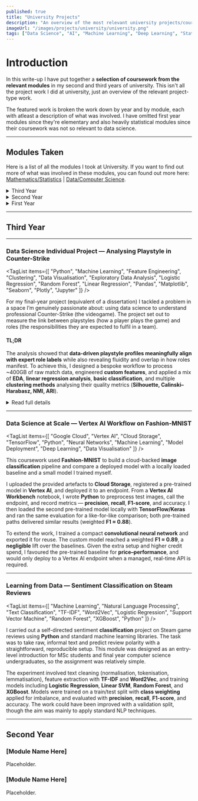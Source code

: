 ```yaml
---
published: true
title: "University Projects"
description: "An overview of the most relevant university projects/coursework from my Data Science BSc at the University of Exeter."
imageUrl: "/images/projects/university/university.png"
tags: ["Data Science", "AI", "Machine Learning", "Deep Learning", "Statistics", "GCP", "Python", "R", "SQL", "Java", "Database Theory", "Data Visualisation", "Data Preprocessing", "Numpy", "Pandas"]
---
```


 # Introduction

In this write-up I have put together a **selection of coursework from the relevant modules** in my second and third years of university.
This isn't all the project work I did at university, just an overview of the relevant project-type work.

The featured work is broken the work down by year and by module, each with atleast a description of what was involved. I have omitted first year modules since they're elementary and also heavily statistical modules since their coursework was not so relevant to data science.

---

## Modules Taken
Here is a list of all the modules I took at University.
If you want to find out more of what was involved in these modules, you can found out more here:
<a href="https://www.exeter.ac.uk/study/studyinformation/modules/?prog=mathematics&year=2022/3" target="_blank" rel="noopener noreferrer">Mathematics/Statistics</a> | 
<a href="https://www.exeter.ac.uk/study/studyinformation/modules/?prog=compsci&year=2022/3" target="_blank" rel="noopener noreferrer">Data/Computer Science</a>.


<details>
  <summary className="cursor-pointer text-2xl font-heading">Third Year</summary>
  <ul className="mt-2 space-y-1">
    <li>COM3022 — Data Science Individual Project</li>
    <li>COM3021 — Data Science at Scale</li>
    <li>COM3023 — Machine Learning and AI</li>
    <li>ECM3420 — Learning from Data</li>
    <li>MTH3024 — Stochastic Processes</li>
    <li>MTH3028 — Statistical Inference</li>
    <li>MTH3041 — Bayesian Statistics, Philosophy and Practice</li>
  </ul>
</details>

<details>
  <summary className="cursor-pointer text-2xl font-heading">Second Year</summary>
  <ul className="mt-2 space-y-1">
    <li>COM2011 — Machine Learning and Data Science</li>
    <li>COM2012 — Data Science in Society</li>
    <li>COM2013 — Data Science Group Project 2</li>
    <li>COM2014 — Computational Intelligence</li>
    <li>ECM2414 — Software Development</li>
    <li>ECM2419 — Database Theory and Design</li>
    <li>MTH2006 — Statistical Modelling and Inference</li>
  </ul>
</details>

<details>
  <summary className="cursor-pointer text-2xl font-heading">First Year</summary>
  <ul className="mt-2 space-y-1">
    <li>COM1012 — Data Science Group Project 1</li>
    <li>ECM1410 — Object-Oriented Programming</li>
    <li>MTH1002 — Mathematical Methods</li>
    <li>MTH1004 — Probability, Statistics and Data</li>
    <li>COM1011 — Fundamentals of Machine Learning</li>
    <li>ECM1400 — Programming</li>
  </ul>
</details>

---
## Third Year
---

### Data Science Individual Project — Analysing Playstyle in Counter-Strike

<TagList items={[
  "Python",
  "Machine Learning",
  "Feature Engineering",
  "Clustering",
  "Data Visualisation",
  "Exploratory Data Analysis",
  "Logistic Regression",
  "Random Forest",
  "Linear Regression",
  "Pandas",
  "Matplotlib",
  "Seaborn",
  "Plotly",
  "Jupyter"
]} />


For my final-year project (equivalent of a dissertation) I tackled a problem in a space I’m genuinely passionate about: using data science to understand professional Counter-Strike (the videogame). The project set out to measure the link between playstyles (how a player plays the game) and roles (the responsibilities they are expected to fulfil in a team).

#### TL;DR
The analysis showed that **data-driven playstyle profiles meaningfully align with expert role labels** while also revealing fluidity and overlap in how roles manifest.
To achieve this, I designed a bespoke workflow to process ~400GB of raw match data, engineered **custom features**, and applied a mix of **EDA**,
**linear regression analysis**, **basic classification**, and multiple **clustering methods** analysing their quality metrics (**Silhouette, Calinski–Harabasz, NMI, ARI**).


<details>
  <summary className="cursor-pointer text-3xl font-heading">Read full details</summary>

  #### Data Processing

  To do this, I built a bespoke data processing workflow. Starting with over 400GB of raw "demofiles" (gameplay data) from tournaments in 2024, I used the <a href="https://github.com/pnxenopoulos/awpy" target="_blank" rel="noopener noreferrer">awpy</a> python library to parse the game events and then engineered a bespoke set of behavioural features. These weren’t performance metrics like K/D — they were designed to quantify *how* a player approached the game, not *how well*:

  - Aggression (time alive per death, opening duel attempts)  
  - Trading (proportion of kills and deaths traded)  
  - Positioning (two novel distance-based metrics I developed to capture how close players stayed to their teammates)

  <FigureImage
  src="/images/projects/university/feature_extraction.svg"
  alt="Data Processing Diagram"
  caption="Diagram showing the data processing workflow."
  />

  All processing was done locally in python, with careful validation (manual demo checks and cross-referencing HLTV stats) to ensure the features were robust. The result was a clean player-level dataset representing playstyle alone.

  #### Data analysis methodology

  I carried out extensive exploratory analysis on the engineered features. This included stability checks to ensure they were consistent across sufficient samples, **correlation analysis** to study relationships between them, and analysed a **linear regression stratified by role** on the positional metrics to determine whether both captured distinct information. I also ran preliminary classification experiments with **Logistic Regression** and **Random Forests** to test how well the features could predict role labels. Throughout this process I generated a large number of plots — distributions, correlations, regressions, and role comparisons — to visualise and validate the behaviour of the features.

  I then moved on to several **clustering methods** (**K-Means**, **Hierarchical**, **Gaussian Mixture Models**) to see if natural “archetypes” emerged. Cluster quality was assessed using internal validation metrics such as the **Silhouette Coefficient** and **Calinski–Harabasz Index**, while external comparison with expert-assigned role labels was quantified using **Normalized Mutual Information (NMI)** and the **Adjusted Rand Index (ARI)**. Together, these steps created a rigorous analytical framework that contextualised the clustering results and highlighted both the structure and limitations of the data.

  <FigureImage
  src="/images/projects/university/CS_T_Features_PCA.svg"
  alt="PCA of T-side features"
  caption="PCA projection of the T-side player features, with roles colour-labelled."
  />


  #### Interpretations

  The analysis showed clear spectra for rifler roles, distinct separation of snipers (AWPers), and measurable though overlapping groupings that aligned with expert role labels from the CS community. **In short, I was able to demonstrate that with just a few carefully engineered features, data-driven playstyle profiles corresponded with how analysts describe roles**, while also highlighting ambiguities and role fluidity. **T-side roles proved more distinguishable than the CT-side**, where playstyles were less separable and clusters weaker — a finding that mirrors the greater individual flexibility demanded on the defensive side. Notably, **T-side AWPers consistently formed the most distinct cluster**, showing that their behavioural signature was strong enough to emerge from positioning and engagement patterns alone. Meanwhile, rifler roles often appeared along spectra (e.g. Spacetaker ↔ Lurker, Anchor ↔ Rotator) rather than as discrete groups, reinforcing that **playstyles exist on a continuum rather than in fixed categories**.

  #### Conclusion

  This project gave me experience with a full data workflow — messy raw data acquisition, custom feature engineering, validation, clustering, and analysis — and produced a unique dataset and methodology in a field that hasn’t seen much academic work yet. It was the most meaningful piece of coursework I did, combining technical depth with a domain I have relative expertise in.

</details>

---

### Data Science at Scale — Vertex AI Workflow on Fashion-MNIST

<TagList items={[
  "Google Cloud",
  "Vertex AI",
  "Cloud Storage",
  "TensorFlow",
  "Python",
  "Neural Networks",
  "Machine Learning",
  "Model Deployment",
  "Deep Learning",
  "Data Visualisation"
]} />

This coursework used **Fashion-MNIST** to build a cloud-backed **image classification** pipeline and compare a deployed model with a locally loaded baseline and a small model I trained myself.

<FigureImage
  src="/images/projects/university/DSS.svg"
  alt="Google Cloud Icons and some images from the dataset"
  />

I uploaded the provided artefacts to **Cloud Storage**, registered a pre-trained model in **Vertex AI**, and deployed it to an endpoint. From a **Vertex AI Workbench** notebook, I wrote **Python** to preprocess test images, call the endpoint, and record metrics — **precision**, **recall**, **F1-score**, and accuracy. I then loaded the second pre-trained model locally with **TensorFlow/Keras** and ran the same evaluation for a like-for-like comparison; both pre-trained paths delivered similar results (weighted **F1 ≈ 0.88**).

To extend the work, I trained a compact **convolutional neural network** and exported it for reuse. The custom model reached a weighted **F1 ≈ 0.89**, a **negligible** lift over the baselines.
Given the extra setup and higher credit spend, I favoured the pre-trained baseline for **price–performance**, and would only deploy to a Vertex AI endpoint when a managed, real-time API is required.

---

### Learning from Data — Sentiment Classification on Steam Reviews

<TagList items={[
  "Machine Learning",
  "Natural Language Processing",
  "Text Classification",
  "TF-IDF",
  "Word2Vec",
  "Logistic Regression",
  "Support Vector Machine",
  "Random Forest",
  "XGBoost",
  "Python"
]} />

I carried out a self-directed sentiment **classification** project on Steam game reviews using **Python** and standard machine learning libraries. The task was to take raw, informal text and predict review polarity with a straightforward, reproducible setup.
This module was designed as an entry-level introduction for MSc students and final year computer science undergraduates, so the assignment was relatively simple.

The experiment involved text cleaning (normalisation, tokenisation, lemmatisation), feature extraction with **TF-IDF** and **Word2Vec**, and training models including **Logistic Regression**, **Linear SVM**, **Random Forest**, and **XGBoost**. Models were trained on a train/test split with **class weighting** applied for imbalance, and evaluated with **precision**, **recall**, **F1-score**, and accuracy.
The work could have been improved with a validation split, though the aim was mainly to apply standard NLP techniques.


--- 
## Second Year

### [Module Name Here]

Placeholder.

### [Module Name Here]

Placeholder.
